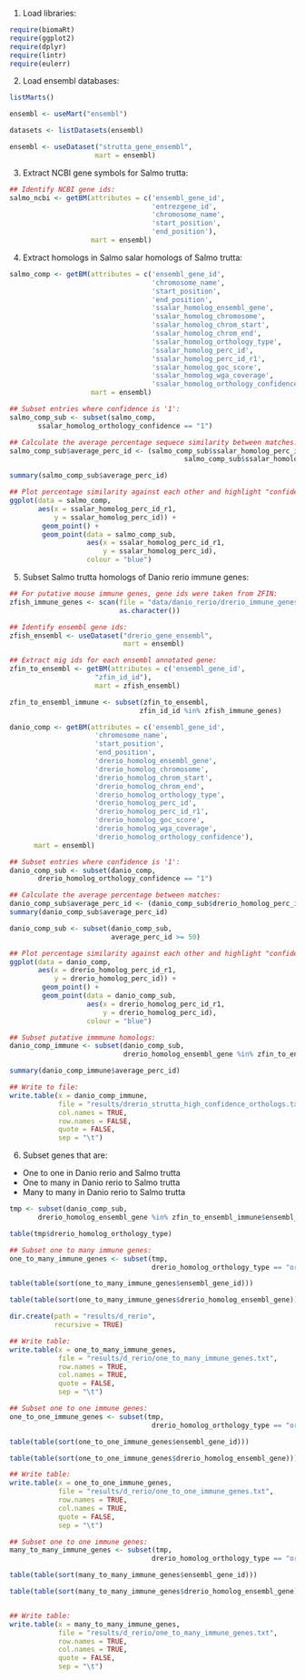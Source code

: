 
1. Load libraries:

```r
require(biomaRt)
require(ggplot2)
require(dplyr)
require(lintr)
require(eulerr)
```

2. Load ensembl databases:

```r
listMarts()

ensembl <- useMart("ensembl")

datasets <- listDatasets(ensembl)

ensembl <- useDataset("strutta_gene_ensembl",
                     mart = ensembl)
```

3. Extract NCBI gene symbols for Salmo trutta:

```r
## Identify NCBI gene ids:
salmo_ncbi <- getBM(attributes = c('ensembl_gene_id',
                                   'entrezgene_id',
                                   'chromosome_name',
                                   'start_position',
                                   'end_position'),
                    mart = ensembl)
```

4. Extract homologs in Salmo salar homologs of Salmo trutta:

```r
salmo_comp <- getBM(attributes = c('ensembl_gene_id',
                                   'chromosome_name',
                                   'start_position',
                                   'end_position',
                                   'ssalar_homolog_ensembl_gene',
                                   'ssalar_homolog_chromosome',
                                   'ssalar_homolog_chrom_start',
                                   'ssalar_homolog_chrom_end',
                                   'ssalar_homolog_orthology_type',
                                   'ssalar_homolog_perc_id',
                                   'ssalar_homolog_perc_id_r1',
                                   'ssalar_homolog_goc_score',
                                   'ssalar_homolog_wga_coverage',
                                   'ssalar_homolog_orthology_confidence'),
                    mart = ensembl)

## Subset entries where confidence is '1':
salmo_comp_sub <- subset(salmo_comp,
       ssalar_homolog_orthology_confidence == "1")

## Calculate the average percentage sequece similarity between matches:
salmo_comp_sub$average_perc_id <- (salmo_comp_sub$ssalar_homolog_perc_id +
                                           salmo_comp_sub$ssalar_homolog_perc_id_r1) / 2

summary(salmo_comp_sub$average_perc_id)

## Plot percentage similarity against each other and highlight "confident" calls:
ggplot(data = salmo_comp,
       aes(x = ssalar_homolog_perc_id_r1,
           y = ssalar_homolog_perc_id)) +
        geom_point() +
        geom_point(data = salmo_comp_sub,
                   aes(x = ssalar_homolog_perc_id_r1,
                       y = ssalar_homolog_perc_id),
                   colour = "blue")
```

5. Subset Salmo trutta homologs of Danio rerio immune genes:

```r
## For putative mouse immune genes, gene ids were taken from ZFIN:
zfish_immune_genes <- scan(file = "data/danio_rerio/drerio_immune_genes.txt",
                           as.character())

## Identify ensembl gene ids:
zfish_ensembl <- useDataset("drerio_gene_ensembl",
                            mart = ensembl)

## Extract mig ids for each ensembl annotated gene:
zfin_to_ensembl <- getBM(attributes = c('ensembl_gene_id',
                     "zfin_id_id"),
                     mart = zfish_ensembl)

zfin_to_ensembl_immune <- subset(zfin_to_ensembl,
                                zfin_id_id %in% zfish_immune_genes)

danio_comp <- getBM(attributes = c('ensembl_gene_id',
                     'chromosome_name',
                     'start_position',
                     'end_position',
                     'drerio_homolog_ensembl_gene',
                     'drerio_homolog_chromosome',
                     'drerio_homolog_chrom_start',
                     'drerio_homolog_chrom_end',
                     'drerio_homolog_orthology_type',
                     'drerio_homolog_perc_id',
                     'drerio_homolog_perc_id_r1',
                     'drerio_homolog_goc_score',
                     'drerio_homolog_wga_coverage',
                     'drerio_homolog_orthology_confidence'), 
      mart = ensembl)

## Subset entries where confidence is '1':
danio_comp_sub <- subset(danio_comp,
       drerio_homolog_orthology_confidence == "1")

## Calculate the average percentage between matches:
danio_comp_sub$average_perc_id <- (danio_comp_sub$drerio_homolog_perc_id + danio_comp_sub$drerio_homolog_perc_id_r1) / 2
summary(danio_comp_sub$average_perc_id)

danio_comp_sub <- subset(danio_comp_sub,
                         average_perc_id >= 50)

## Plot percentage similarity against each other and highlight "confident" calls:
ggplot(data = danio_comp,
       aes(x = drerio_homolog_perc_id_r1,
           y = drerio_homolog_perc_id)) +
        geom_point() +
        geom_point(data = danio_comp_sub,
                   aes(x = drerio_homolog_perc_id_r1,
                       y = drerio_homolog_perc_id),
                   colour = "blue")

## Subset putative immmune homologs:
danio_comp_immune <- subset(danio_comp_sub,
                            drerio_homolog_ensembl_gene %in% zfin_to_ensembl_immune$ensembl_gene_id)

summary(danio_comp_immune$average_perc_id)

## Write to file:
write.table(x = danio_comp_immune,
            file = "results/drerio_strutta_high_confidence_orthologs.txt",
            col.names = TRUE,
            row.names = FALSE,
            quote = FALSE,
            sep = "\t")
```

6. Subset genes that are:
- One to one in Danio rerio and Salmo trutta
- One to many in Danio rerio to Salmo trutta
- Many to many in Danio rerio to Salmo trutta

```r
tmp <- subset(danio_comp_sub,
       drerio_homolog_ensembl_gene %in% zfin_to_ensembl_immune$ensembl_gene_id)

table(tmp$drerio_homolog_orthology_type)

## Subset one to many immune genes:
one_to_many_immune_genes <- subset(tmp,
                                   drerio_homolog_orthology_type == "ortholog_one2many")

table(table(sort(one_to_many_immune_genes$ensembl_gene_id)))

table(table(sort(one_to_many_immune_genes$drerio_homolog_ensembl_gene)))

dir.create(path = "results/d_rerio",
           recursive = TRUE)

## Write table:
write.table(x = one_to_many_immune_genes,
            file = "results/d_rerio/one_to_many_immune_genes.txt",
            row.names = TRUE,
            col.names = TRUE,
            quote = FALSE,
            sep = "\t")

## Subset one to one immune genes:
one_to_one_immune_genes <- subset(tmp,
                                   drerio_homolog_orthology_type == "ortholog_one2one")

table(table(sort(one_to_one_immune_genes$ensembl_gene_id)))

table(table(sort(one_to_one_immune_genes$drerio_homolog_ensembl_gene)))

## Write table:
write.table(x = one_to_one_immune_genes,
            file = "results/d_rerio/one_to_one_immune_genes.txt",
            row.names = TRUE,
            col.names = TRUE,
            quote = FALSE,
            sep = "\t")

## Subset one to one immune genes:
many_to_many_immune_genes <- subset(tmp,
                                   drerio_homolog_orthology_type == "ortholog_many2many")

table(table(sort(many_to_many_immune_genes$ensembl_gene_id)))

table(table(sort(many_to_many_immune_genes$drerio_homolog_ensembl_gene)))


## Write table:
write.table(x = many_to_many_immune_genes,
            file = "results/d_rerio/one_to_many_immune_genes.txt",
            row.names = TRUE,
            col.names = TRUE,
            quote = FALSE,
            sep = "\t")
```



